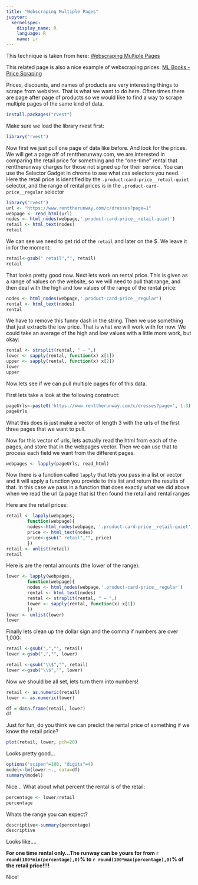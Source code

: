 ```yaml
---
title: "Webscraping Multiple Pages"
jupyter:
  kernelspec:
    display_name: R
    language: R
    name: ir
---
```


This technique is taken from here: [Webscraping Multiple Pages](https://rstudio-pubs-static.s3.amazonaws.com/287509_dde580b0adf94bae8a7994d7ae0cb849.html)

This related page is also a nice example of webscraping prices: [ML Books - Price Scraping](http://rpubs.com/Marcelobn/ML_books)

Prices, discounts, and names of products are very interesting things to scrape from websites. That is what we want to do here. Often times there are page after page of products so we would like to find a way to scrape multiple pages of the same kind of data.

```r
install.packages("rvest")
```

Make sure we load the library rvest first:

```r
library("rvest")
```

Now first we just pull one page of data like before. And look for the prices. We will get a page off of renttherunway.com, we are interested in comparing the retail price for something and the "one-time" rental that renttherunway charges for those not signed up for their service. You can use the Selector Gadget in chrome to see what css selectors you need. Here the retail price is identified by the `.product-card-price__retail-quiet` selector, and the range of rental prices is in the `.product-card-price__regular` selector

```r
library("rvest")
url <- "https://www.renttherunway.com/c/dresses?page=1"
webpage <- read_html(url)
nodes <- html_nodes(webpage,'.product-card-price__retail-quiet')
retail <- html_text(nodes)
retail
```

We can see we need to get rid of the ` retail` and later on the \$. We leave it in for the moment:

```r
retail<-gsub(" retail","", retail)
retail
```

That looks pretty good now. Next lets work on rental price. This is given as a range of values on the website, so we will need to pull that range, and then deal with the high and low values of the range of the rental price:

```r
nodes <- html_nodes(webpage,'.product-card-price__regular')
rental <- html_text(nodes)
rental
```

We have to remove this funny dash in the string. Then we use something that just extracts the low price. That is what we will work with for now. We could take an average of the high and low values with a little more work, but okay:

```r
rental <- strsplit(rental, " – ",)
lower <- sapply(rental, function(x) x[1])
upper <- sapply(rental, function(x) x[2])
lower
upper
```

Now lets see if we can pull multiple pages for of this data. 

First lets take a look at the following construct:

```r
pageUrls<-paste0('https://www.renttherunway.com/c/dresses?page=', 1:3)
pageUrls
```

What this does is just make a vector of length 3 with the urls of the first three pages that we want to pull.

Now for this vector of urls, lets actually read the html from each of the pages, and store that in the webpages vector. Then we can use that to process each field we want from the different pages.

```r
webpages <- lapply(pageUrls, read_html)
```

Now there is a function called `lapply` that lets you pass in a list or vector and it will apply a function you provide to this list and return the results of that. In this case we pass in a function that does exactly what we did above when we read the url (a page that is) then found the retail and rental ranges

Here are the retail prices:

```r
retail <- lapply(webpages,
	    function(webpage){
		nodes<-html_nodes(webpage, '.product-card-price__retail-quiet')
		price <- html_text(nodes) 
		price<-gsub(" retail","", price)
	    })
retail <- unlist(retail)
retail
```

Here is are the rental amounts (the lower of the range):

```r
lower <- lapply(webpages,
	    function(webpage){
		nodes <- html_nodes(webpage,'.product-card-price__regular')
		rental <- html_text(nodes)
		rental <- strsplit(rental, " – ",)
		lower <- sapply(rental, function(x) x[1])
	    })
lower <- unlist(lower)
lower
```

Finally lets clean up the dollar sign and the comma if numbers are over 1,000:

```r
retail <-gsub(",","", retail)
lower <-gsub(",","", lower)

retail <-gsub("\\$","", retail)
lower <-gsub("\\$","", lower)
```

Now we should be all set, lets turn them into numbers!

```r
retail <- as.numeric(retail)
lower <- as.numeric(lower)
```

```r
df = data.frame(retail, lower)
df
```

Just for fun, do you think we can predict the rental price of something if we know the retail price?

```r
plot(retail, lower, pch=20)
```

Looks pretty good...

```r
options("scipen"=100, "digits"=4)
model<-lm(lower ~., data=df)
summary(model)
```

Nice... What about what percent the rental is of the retail:

```r
percentage <- lower/retail
percentage
```

Whats the range you can expect?

```r
descriptive<-summary(percentage)
descriptive
```

Looks like....

**For one time rental only...The runway can be yours for from `r round(100*min(percentage),0)`% to `r round(100*max(percentage),0)`% of the retail price!!!!**

Nice!

